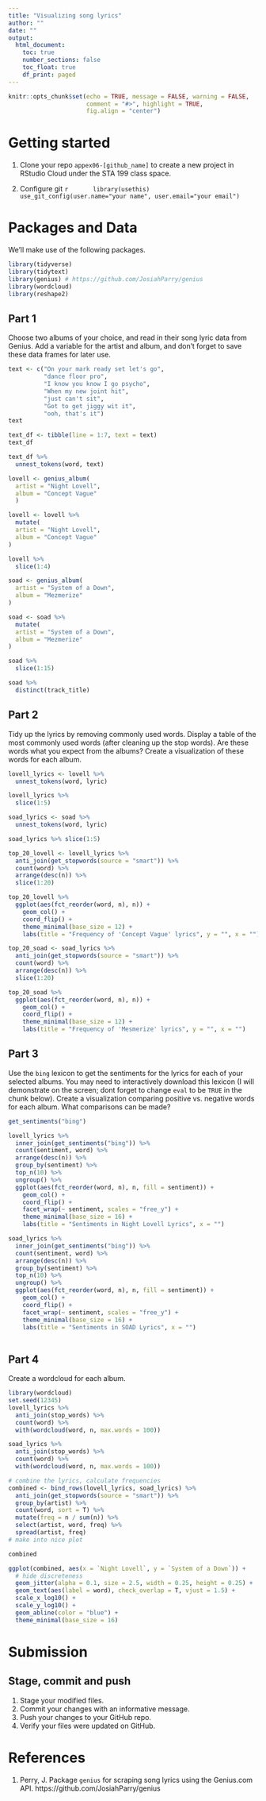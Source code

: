 ```yaml
---
title: "Visualizing song lyrics"
author: ""
date: ""
output: 
  html_document:
    toc: true
    number_sections: false
    toc_float: true
    df_print: paged
---
```


```r
knitr::opts_chunk$set(echo = TRUE, message = FALSE, warning = FALSE,
                      comment = "#>", highlight = TRUE,
                      fig.align = "center")
```

# Getting started

1. Clone your repo `appex06-[github_name]` to create a new project
   in RStudio Cloud under the STA 199 class space.

2. Configure git
      ```r
      library(usethis)
      use_git_config(user.name="your name", user.email="your email")
      ```

# Packages and Data

We'll make use of the following packages.

```r
library(tidyverse)
library(tidytext)
library(genius) # https://github.com/JosiahParry/genius
library(wordcloud)
library(reshape2)
```

## Part 1

Choose two albums of your choice, and read in their song lyric data from Genius.
Add a variable for the artist and album, and don't forget to save these data 
frames for later use. 

```r
text <- c("On your mark ready set let's go", 
          "dance floor pro",
          "I know you know I go psycho", 
          "When my new joint hit", 
          "just can't sit",
          "Got to get jiggy wit it", 
          "ooh, that's it")
text

text_df <- tibble(line = 1:7, text = text)
text_df

text_df %>%
  unnest_tokens(word, text)
```

```r
lovell <- genius_album(
  artist = "Night Lovell", 
  album = "Concept Vague"
  )

lovell <- lovell %>% 
  mutate(
  artist = "Night Lovell",
  album = "Concept Vague"
)

lovell %>% 
  slice(1:4)
```

``` r
soad <- genius_album(
  artist = "System of a Down",
  album = "Mezmerize"
)

soad <- soad %>% 
  mutate(
  artist = "System of a Down",
  album = "Mezmerize"
)

soad %>% 
  slice(1:15)

soad %>%
  distinct(track_title)
```



## Part 2

Tidy up the lyrics by removing commonly used words. Display a table of the most
commonly used words (after cleaning up the stop words). Are these words what
you expect from the albums? Create a visualization of these words for each 
album.

```r
lovell_lyrics <- lovell %>%
  unnest_tokens(word, lyric)

lovell_lyrics %>% 
  slice(1:5)

soad_lyrics <- soad %>%
  unnest_tokens(word, lyric)

soad_lyrics %>% slice(1:5)
```

```r
top_20_lovell <- lovell_lyrics %>%
  anti_join(get_stopwords(source = "smart")) %>%
  count(word) %>%
  arrange(desc(n)) %>%
  slice(1:20)

top_20_lovell %>% 
  ggplot(aes(fct_reorder(word, n), n)) +
    geom_col() +
    coord_flip() + 
    theme_minimal(base_size = 12) +
    labs(title = "Frequency of 'Concept Vague' lyrics", y = "", x = "")

```

```r
top_20_soad <- soad_lyrics %>%
  anti_join(get_stopwords(source = "smart")) %>%
  count(word) %>%
  arrange(desc(n)) %>%
  slice(1:20)

top_20_soad %>% 
  ggplot(aes(fct_reorder(word, n), n)) +
    geom_col() +
    coord_flip() + 
    theme_minimal(base_size = 12) +
    labs(title = "Frequency of 'Mesmerize' lyrics", y = "", x = "")
```

## Part 3

Use the `bing` lexicon to get the sentiments for the lyrics for each of your
selected albums. You may need to interactively download this lexicon (I will
demonstrate on the screen; dont forget to change `eval` to be `TRUE` in the
chunk below). Create a visualization comparing positive vs. negative words for 
each album. What comparisons can be made?

```r
get_sentiments("bing") 


```

```r
lovell_lyrics %>%
  inner_join(get_sentiments("bing")) %>%
  count(sentiment, word) %>%
  arrange(desc(n)) %>%
  group_by(sentiment) %>%
  top_n(10) %>%
  ungroup() %>% 
  ggplot(aes(fct_reorder(word, n), n, fill = sentiment)) +
    geom_col() +
    coord_flip() +
    facet_wrap(~ sentiment, scales = "free_y") +
    theme_minimal(base_size = 16) +
    labs(title = "Sentiments in Night Lovell Lyrics", x = "")

soad_lyrics %>%
  inner_join(get_sentiments("bing")) %>%
  count(sentiment, word) %>%
  arrange(desc(n)) %>%
  group_by(sentiment) %>%
  top_n(10) %>%
  ungroup() %>%
  ggplot(aes(fct_reorder(word, n), n, fill = sentiment)) +
    geom_col() +
    coord_flip() +
    facet_wrap(~ sentiment, scales = "free_y") +
    theme_minimal(base_size = 16) +
    labs(title = "Sentiments in SOAD Lyrics", x = "")
  
```

## Part 4

Create a wordcloud for each album.

```r
library(wordcloud)
set.seed(12345)
lovell_lyrics %>%
  anti_join(stop_words) %>%
  count(word) %>%
  with(wordcloud(word, n, max.words = 100))

soad_lyrics %>%
  anti_join(stop_words) %>%
  count(word) %>%
  with(wordcloud(word, n, max.words = 100))
```



```r
# combine the lyrics, calculate frequencies
combined <- bind_rows(lovell_lyrics, soad_lyrics) %>%
  anti_join(get_stopwords(source = "smart")) %>% 
  group_by(artist) %>% 
  count(word, sort = T) %>% 
  mutate(freq = n / sum(n)) %>% 
  select(artist, word, freq) %>% 
  spread(artist, freq)
# make into nice plot

combined

ggplot(combined, aes(x = `Night Lovell`, y = `System of a Down`)) +
  # hide discreteness
  geom_jitter(alpha = 0.1, size = 2.5, width = 0.25, height = 0.25) +
  geom_text(aes(label = word), check_overlap = T, vjust = 1.5) +
  scale_x_log10() +
  scale_y_log10() +
  geom_abline(color = "blue") +
  theme_minimal(base_size = 16)
```


# Submission

## Stage, commit and push

1. Stage your modified files.
2. Commit your changes with an informative message.
3. Push your changes to your GitHub repo.
4. Verify your files were updated on GitHub.

# References

1. Perry, J. Package `genius` for scraping song lyrics using the Genius.com API.
https://github.com/JosiahParry/genius
